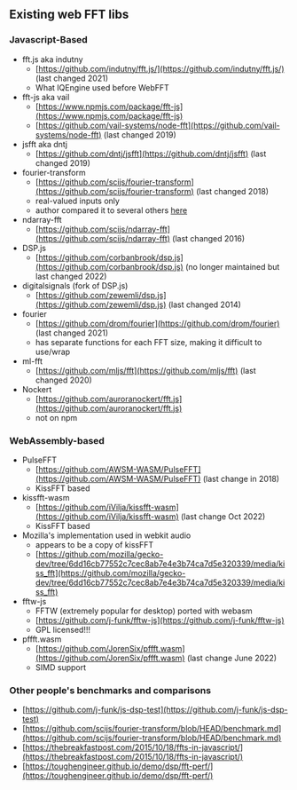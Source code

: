 ## Existing web FFT libs

### Javascript-Based

- fft.js aka indutny
  - [https://github.com/indutny/fft.js/](https://github.com/indutny/fft.js/) (last changed 2021)
  - What IQEngine used before WebFFT
- fft-js aka vail
  - [https://www.npmjs.com/package/fft-js](https://www.npmjs.com/package/fft-js)
  - [https://github.com/vail-systems/node-fft](https://github.com/vail-systems/node-fft) (last changed 2019)
- jsfft aka dntj
  - [https://github.com/dntj/jsfft](https://github.com/dntj/jsfft) (last changed 2019)
- fourier-transform
  - [https://github.com/scijs/fourier-transform](https://github.com/scijs/fourier-transform) (last changed 2018)
  - real-valued inputs only
  - author compared it to several others [here](https://github.com/scijs/fourier-transform/blob/master/benchmark.md)
- ndarray-fft
  - [https://github.com/scijs/ndarray-fft](https://github.com/scijs/ndarray-fft) (last changed 2016)
- DSP.js
  - [https://github.com/corbanbrook/dsp.js](https://github.com/corbanbrook/dsp.js) (no longer maintained but last changed 2022)
- digitalsignals (fork of DSP.js)
  - [https://github.com/zewemli/dsp.js](https://github.com/zewemli/dsp.js) (last changed 2014)
- fourier
  - [https://github.com/drom/fourier](https://github.com/drom/fourier) (last changed 2021)
  - has separate functions for each FFT size, making it difficult to use/wrap
- ml-fft
  - [https://github.com/mljs/fft](https://github.com/mljs/fft) (last changed 2020)
- Nockert
  - [https://github.com/auroranockert/fft.js](https://github.com/auroranockert/fft.js)
  - not on npm

### WebAssembly-based

- PulseFFT
  - [https://github.com/AWSM-WASM/PulseFFT](https://github.com/AWSM-WASM/PulseFFT) (last change in 2018)
  - KissFFT based
- kissfft-wasm
  - [https://github.com/iVilja/kissfft-wasm](https://github.com/iVilja/kissfft-wasm) (last change Oct 2022)
  - KissFFT based
- Mozilla's implementation used in webkit audio
  - appears to be a copy of kissFFT
  - [https://github.com/mozilla/gecko-dev/tree/6dd16cb77552c7cec8ab7e4e3b74ca7d5e320339/media/kiss_fft](https://github.com/mozilla/gecko-dev/tree/6dd16cb77552c7cec8ab7e4e3b74ca7d5e320339/media/kiss_fft)
- fftw-js
  - FFTW (extremely popular for desktop) ported with webasm
  - [https://github.com/j-funk/fftw-js](https://github.com/j-funk/fftw-js)
  - GPL licensed!!!
- pffft.wasm
  - [https://github.com/JorenSix/pffft.wasm](https://github.com/JorenSix/pffft.wasm) (last change June 2022)
  - SIMD support

### Other people's benchmarks and comparisons

- [https://github.com/j-funk/js-dsp-test](https://github.com/j-funk/js-dsp-test)
- [https://github.com/scijs/fourier-transform/blob/HEAD/benchmark.md](https://github.com/scijs/fourier-transform/blob/HEAD/benchmark.md)
- [https://thebreakfastpost.com/2015/10/18/ffts-in-javascript/](https://thebreakfastpost.com/2015/10/18/ffts-in-javascript/)
- [https://toughengineer.github.io/demo/dsp/fft-perf/](https://toughengineer.github.io/demo/dsp/fft-perf/)
